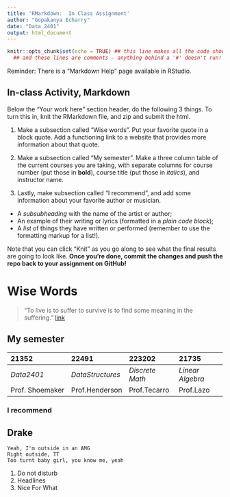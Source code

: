```yaml
---
title: 'RMarkdown:  In Class Assignment'
author: "Gopakanya Echarry"
date: "Data 2401"
output: html_document
---
```



```r
knitr::opts_chunk$set(echo = TRUE) ## this line makes all the code show! 
  ## and these lines are comments - anything behind a '#' doesn't run!
```


Reminder: There is a "Markdown Help" page available in RStudio. 


## In-class Activity, Markdown

Below the "Your work here" section header, do the following 3 things. To turn this in, knit the RMarkdown file, and zip and submit the html.  

1. Make a subsection called "Wise words". Put your favorite quote in a block quote. Add a functioning link to a website that provides more information about that quote.

2. Make a subsection called "My semester". Make a three column table of the current courses you are taking, with separate columns for course number (put those in __bold__), course title (put those in _italics_), and instructor name.

3. Lastly, make subsection called "I recommend", and add some information about your favorite author or musician.

+ A _subsubheading_ with the name of the artist or author;    
+ An example of their writing or lyrics (formatted in a *plain code block*);   
+ A _list_ of things they have written or performed (remember to use the formatting markup for a list!).     


Note that you can click "Knit" as you go along to see what the final results are going to look like. **Once you're done, commit the changes and push the repo back to your assignment on GitHub!**
 
# Wise Words
> "To live is to suffer to survive is to find some meaning in the suffering."
[link](https://medium.com/@Spencer.Hooks/why-you-suffer-e6a84e784882)
 
## My semester
 
| **21352**|**22491**|**223202**|**21735**|
|:--------|:---------|:---|:-------------|
| *Data2401* |*DataStructures*|*Discrete Math*|*Linear Algebra*|
|Prof. Shoemaker|Prof.Henderson|Prof.Tecarro|Prof.Lazo|

 
 
### I recommend
## Drake
 
```
Yeah, I'm outside in an AMG
Right outside, TT
Too turnt baby girl, you know me, yeah
``` 

1. Do not disturb 
2. Headlines
3. Nice For What
